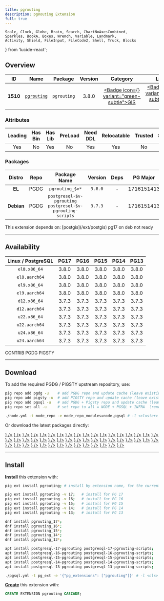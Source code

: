 ```yaml
---
title: pgrouting
description: pgRouting Extension
full: true
---
```


    Scale, Clock, Globe, Brain, Search, ChartNoAxesCombined,
    Sparkles, BookA, Boxes, Wrench, Variable, Landmark,
    Activity, Shield, FileInput, FileCode2, Shell, Truck, Blocks
} from 'lucide-react';

## Overview

| <TooltipIconButton tooltip="Extension unique identifier" side="top">ID</TooltipIconButton> | <TooltipIconButton tooltip="Extension name" side="top">Name</TooltipIconButton> | <TooltipIconButton tooltip="Package name for installation" side="top">Package</TooltipIconButton> | <TooltipIconButton tooltip="Latest available extension version" side="top">Version</TooltipIconButton> | <TooltipIconButton tooltip="Extension category" side="top">Category</TooltipIconButton> | <TooltipIconButton tooltip="Open source license" side="top">License</TooltipIconButton> | <TooltipIconButton tooltip="Programming language" side="top">Lang</TooltipIconButton> |
|:--------:|:--------:|:----------:|:--------------:|:---------------------------------------:|:------------------------------------------------------:|:----:|
| **1510** | [`pgrouting`](https://github.com/pgRouting/pgrouting) | `pgrouting` | 3.8.0 | <a href="/ext/gis" className="no-underline"><Badge icon={<Globe />} variant="green-subtle">GIS</Badge></a> | <a href="/ext/list/license#gpl-20" className="no-underline"><Badge icon={<Scale />} variant="amber-subtle">GPL-2.0</Badge></a> | <a href="/ext/list/lang#c-1"><Badge icon={<FileCode2 />} variant="purple-subtle">C++</Badge></a> |

### Attributes

| <TooltipIconButton tooltip="The Primary Leading extension in the Package" side="top">Leading</TooltipIconButton> | <TooltipIconButton tooltip="Contains binary utils" side="top">Has Bin</TooltipIconButton> | <TooltipIconButton tooltip="Contains .so shared library files" side="top">Has Lib</TooltipIconButton> | <TooltipIconButton tooltip="Requires preloading via shared_preload_libraries" side="top">PreLoad</TooltipIconButton> | <TooltipIconButton tooltip="Requires CREATE EXTENSION DDL command" side="top">Need DDL</TooltipIconButton> | <TooltipIconButton tooltip="Can be installed in any schema" side="top">Relocatable</TooltipIconButton> | <TooltipIconButton tooltip="Can be created by non-superuser" side="top">Trusted</TooltipIconButton> | <TooltipIconButton tooltip="Schemas used by this extension" side="top">Schemas</TooltipIconButton> |
|:-------:|:-------:|:-------:|:-------:|:--------:|:-----------:|:-------:|:-------:|
| Yes | No | Yes | No | Yes | Yes | No | - |

### Packages

| <TooltipIconButton tooltip="Linux distribution family, EL or Debian" side="top">Distro</TooltipIconButton> | <TooltipIconButton tooltip="Package repository" side="top">Repo</TooltipIconButton> | <TooltipIconButton tooltip="The RPM/DEB Package Name Pattern (replace $v with real pg major)" side="top">Package Name</TooltipIconButton> | <TooltipIconButton tooltip="Latest package version" side="top">Version</TooltipIconButton> | <TooltipIconButton tooltip="RPM/DEB Package dependencies" side="top">Deps</TooltipIconButton> | <TooltipIconButton tooltip="Available in these PostgreSQL Major Versions" side="top">PG Major</TooltipIconButton> |
|:----------:|:--------:|:------------------------:|:-----------:|:------------:|:------------------:|
|   **EL**   | <Badge variant="blue-subtle"><span className="font-bold">PGDG</span></Badge> | `pgrouting_$v*` | `3.8.0` | - | <Badge variant="green-subtle">17</Badge><Badge variant="green-subtle">16</Badge><Badge variant="green-subtle">15</Badge><Badge variant="green-subtle">14</Badge><Badge variant="green-subtle">13</Badge> |
| **Debian** | <Badge variant="blue-subtle"><span className="font-bold">PGDG</span></Badge> | `postgresql-$v-pgrouting postgresql-$v-pgrouting-scripts` | `3.7.3` | - | <Badge variant="green-subtle">17</Badge><Badge variant="green-subtle">16</Badge><Badge variant="green-subtle">15</Badge><Badge variant="green-subtle">14</Badge><Badge variant="green-subtle">13</Badge> |


<Callout title="Dependencies" type="warn">
    This extension depends on: [postgis](/ext/postgis)
</Callout>

<Callout title="Comments" type="info">
    pg17 on deb not ready
</Callout>


------

## Availability

| <TooltipIconButton tooltip="Linux Distro Arch / PostgreSQL Major Version" side="top">Linux / PostgreSQL </TooltipIconButton> | **PG17** | **PG16** | **PG15** | **PG14** | **PG13** |
|:-----:|:-----:|:-----:|:-----:|:-----:|:-----:|
| `el8.x86_64` | <Badge variant="blue-subtle">3.8.0</Badge> | <Badge variant="blue-subtle">3.8.0</Badge> | <Badge variant="blue-subtle">3.8.0</Badge> | <Badge variant="blue-subtle">3.8.0</Badge> | <Badge variant="blue-subtle">3.8.0</Badge> |
| `el8.aarch64` | <Badge variant="blue-subtle">3.8.0</Badge> | <Badge variant="blue-subtle">3.8.0</Badge> | <Badge variant="blue-subtle">3.8.0</Badge> | <Badge variant="blue-subtle">3.8.0</Badge> | <Badge variant="blue-subtle">3.8.0</Badge> |
| `el9.x86_64` | <Badge variant="blue-subtle">3.8.0</Badge> | <Badge variant="blue-subtle">3.8.0</Badge> | <Badge variant="blue-subtle">3.8.0</Badge> | <Badge variant="blue-subtle">3.8.0</Badge> | <Badge variant="blue-subtle">3.8.0</Badge> |
| `el9.aarch64` | <Badge variant="blue-subtle">3.8.0</Badge> | <Badge variant="blue-subtle">3.8.0</Badge> | <Badge variant="blue-subtle">3.8.0</Badge> | <Badge variant="blue-subtle">3.8.0</Badge> | <Badge variant="blue-subtle">3.8.0</Badge> |
| `d12.x86_64` | <Badge variant="blue-subtle">3.7.3</Badge> | <Badge variant="blue-subtle">3.7.3</Badge> | <Badge variant="blue-subtle">3.7.3</Badge> | <Badge variant="blue-subtle">3.7.3</Badge> | <Badge variant="blue-subtle">3.7.3</Badge> |
| `d12.aarch64` | <Badge variant="blue-subtle">3.7.3</Badge> | <Badge variant="blue-subtle">3.7.3</Badge> | <Badge variant="blue-subtle">3.7.3</Badge> | <Badge variant="blue-subtle">3.7.3</Badge> | <Badge variant="blue-subtle">3.7.3</Badge> |
| `u22.x86_64` | <Badge variant="blue-subtle">3.7.3</Badge> | <Badge variant="blue-subtle">3.7.3</Badge> | <Badge variant="blue-subtle">3.7.3</Badge> | <Badge variant="blue-subtle">3.7.3</Badge> | <Badge variant="blue-subtle">3.7.3</Badge> |
| `u22.aarch64` | <Badge variant="blue-subtle">3.7.3</Badge> | <Badge variant="blue-subtle">3.7.3</Badge> | <Badge variant="blue-subtle">3.7.3</Badge> | <Badge variant="blue-subtle">3.7.3</Badge> | <Badge variant="blue-subtle">3.7.3</Badge> |
| `u24.x86_64` | <Badge variant="blue-subtle">3.7.3</Badge> | <Badge variant="blue-subtle">3.7.3</Badge> | <Badge variant="blue-subtle">3.7.3</Badge> | <Badge variant="blue-subtle">3.7.3</Badge> | <Badge variant="blue-subtle">3.7.3</Badge> |
| `u24.aarch64` | <Badge variant="blue-subtle">3.7.3</Badge> | <Badge variant="blue-subtle">3.7.3</Badge> | <Badge variant="blue-subtle">3.7.3</Badge> | <Badge variant="blue-subtle">3.7.3</Badge> | <Badge variant="blue-subtle">3.7.3</Badge> |

<Badge variant="green-subtle"><span className="font-black">CONTRIB</span></Badge> <Badge variant="blue-subtle"><span className="font-black">PGDG</span></Badge> <Badge variant="amber-subtle"><span className="font-black">PIGSTY</span></Badge>

------

## Download

To add the required PGDG / PIGSTY upstream repository, use:

```bash tab="pig"
pig repo add pgdg -u    # add PGDG repo and update cache (leave existing repos)
pig repo add pigsty -u  # add PIGSTY repo and update cache (leave existing repos)
pig repo add pgsql -u   # add PGDG + Pigsty repo and update cache (leave existing repos)
pig repo set all -u     # set repo to all = NODE + PGSQL + INFRA  (remove existing repos)
```
```bash tab="pigsty"
./node.yml -t node_repo -e node_repo_modules=node,pgsql # -l <cluster>
```

Or download the latest packages directly:

<Files>
    <Folder name="el8.x86_64">
        <a href="https://download.postgresql.org/pub/repos/yum/17/redhat/rhel-8-x86_64/pgrouting_17-3.8.0-1PGDG.rhel8.x86_64.rpm"><File name="pgrouting_17-3.8.0-1PGDG.rhel8.x86_64.rpm" icon={<Package className="text-emerald-500" />} /></a>
        <a href="https://download.postgresql.org/pub/repos/yum/16/redhat/rhel-8-x86_64/pgrouting_16-3.8.0-1PGDG.rhel8.x86_64.rpm"><File name="pgrouting_16-3.8.0-1PGDG.rhel8.x86_64.rpm" icon={<Package className="text-emerald-500" />} /></a>
        <a href="https://download.postgresql.org/pub/repos/yum/15/redhat/rhel-8-x86_64/pgrouting_15-3.8.0-1PGDG.rhel8.x86_64.rpm"><File name="pgrouting_15-3.8.0-1PGDG.rhel8.x86_64.rpm" icon={<Package className="text-emerald-500" />} /></a>
        <a href="https://download.postgresql.org/pub/repos/yum/14/redhat/rhel-8-x86_64/pgrouting_14-3.8.0-1PGDG.rhel8.x86_64.rpm"><File name="pgrouting_14-3.8.0-1PGDG.rhel8.x86_64.rpm" icon={<Package className="text-emerald-500" />} /></a>
        <a href="https://download.postgresql.org/pub/repos/yum/13/redhat/rhel-8-x86_64/pgrouting_13-3.8.0-1PGDG.rhel8.x86_64.rpm"><File name="pgrouting_13-3.8.0-1PGDG.rhel8.x86_64.rpm" icon={<Package className="text-emerald-500" />} /></a>
    </Folder>
    <Folder name="el8.aarch64">
        <a href="https://download.postgresql.org/pub/repos/yum/17/redhat/rhel-8-aarch64/pgrouting_17-3.8.0-1PGDG.rhel8.aarch64.rpm"><File name="pgrouting_17-3.8.0-1PGDG.rhel8.aarch64.rpm" icon={<Package className="text-orange-500" />} /></a>
        <a href="https://download.postgresql.org/pub/repos/yum/16/redhat/rhel-8-aarch64/pgrouting_16-3.8.0-1PGDG.rhel8.aarch64.rpm"><File name="pgrouting_16-3.8.0-1PGDG.rhel8.aarch64.rpm" icon={<Package className="text-orange-500" />} /></a>
        <a href="https://download.postgresql.org/pub/repos/yum/15/redhat/rhel-8-aarch64/pgrouting_15-3.8.0-1PGDG.rhel8.aarch64.rpm"><File name="pgrouting_15-3.8.0-1PGDG.rhel8.aarch64.rpm" icon={<Package className="text-orange-500" />} /></a>
        <a href="https://download.postgresql.org/pub/repos/yum/14/redhat/rhel-8-aarch64/pgrouting_14-3.8.0-1PGDG.rhel8.aarch64.rpm"><File name="pgrouting_14-3.8.0-1PGDG.rhel8.aarch64.rpm" icon={<Package className="text-orange-500" />} /></a>
        <a href="https://download.postgresql.org/pub/repos/yum/13/redhat/rhel-8-aarch64/pgrouting_13-3.8.0-1PGDG.rhel8.aarch64.rpm"><File name="pgrouting_13-3.8.0-1PGDG.rhel8.aarch64.rpm" icon={<Package className="text-orange-500" />} /></a>
    </Folder>
    <Folder name="el9.x86_64">
        <a href="https://download.postgresql.org/pub/repos/yum/17/redhat/rhel-9-x86_64/pgrouting_17-3.8.0-1PGDG.rhel9.x86_64.rpm"><File name="pgrouting_17-3.8.0-1PGDG.rhel9.x86_64.rpm" icon={<Package className="text-emerald-500" />} /></a>
        <a href="https://download.postgresql.org/pub/repos/yum/16/redhat/rhel-9-x86_64/pgrouting_16-3.8.0-1PGDG.rhel9.x86_64.rpm"><File name="pgrouting_16-3.8.0-1PGDG.rhel9.x86_64.rpm" icon={<Package className="text-emerald-500" />} /></a>
        <a href="https://download.postgresql.org/pub/repos/yum/15/redhat/rhel-9-x86_64/pgrouting_15-3.8.0-1PGDG.rhel9.x86_64.rpm"><File name="pgrouting_15-3.8.0-1PGDG.rhel9.x86_64.rpm" icon={<Package className="text-emerald-500" />} /></a>
        <a href="https://download.postgresql.org/pub/repos/yum/14/redhat/rhel-9-x86_64/pgrouting_14-3.8.0-1PGDG.rhel9.x86_64.rpm"><File name="pgrouting_14-3.8.0-1PGDG.rhel9.x86_64.rpm" icon={<Package className="text-emerald-500" />} /></a>
        <a href="https://download.postgresql.org/pub/repos/yum/13/redhat/rhel-9-x86_64/pgrouting_13-3.8.0-1PGDG.rhel9.x86_64.rpm"><File name="pgrouting_13-3.8.0-1PGDG.rhel9.x86_64.rpm" icon={<Package className="text-emerald-500" />} /></a>
    </Folder>
    <Folder name="el9.aarch64">
        <a href="https://download.postgresql.org/pub/repos/yum/17/redhat/rhel-9-aarch64/pgrouting_17-3.8.0-1PGDG.rhel9.aarch64.rpm"><File name="pgrouting_17-3.8.0-1PGDG.rhel9.aarch64.rpm" icon={<Package className="text-orange-500" />} /></a>
        <a href="https://download.postgresql.org/pub/repos/yum/16/redhat/rhel-9-aarch64/pgrouting_16-3.8.0-1PGDG.rhel9.aarch64.rpm"><File name="pgrouting_16-3.8.0-1PGDG.rhel9.aarch64.rpm" icon={<Package className="text-orange-500" />} /></a>
        <a href="https://download.postgresql.org/pub/repos/yum/15/redhat/rhel-9-aarch64/pgrouting_15-3.8.0-1PGDG.rhel9.aarch64.rpm"><File name="pgrouting_15-3.8.0-1PGDG.rhel9.aarch64.rpm" icon={<Package className="text-orange-500" />} /></a>
        <a href="https://download.postgresql.org/pub/repos/yum/14/redhat/rhel-9-aarch64/pgrouting_14-3.8.0-1PGDG.rhel9.aarch64.rpm"><File name="pgrouting_14-3.8.0-1PGDG.rhel9.aarch64.rpm" icon={<Package className="text-orange-500" />} /></a>
        <a href="https://download.postgresql.org/pub/repos/yum/13/redhat/rhel-9-aarch64/pgrouting_13-3.8.0-1PGDG.rhel9.aarch64.rpm"><File name="pgrouting_13-3.8.0-1PGDG.rhel9.aarch64.rpm" icon={<Package className="text-orange-500" />} /></a>
    </Folder>
    <Folder name="d12.x86_64">
        <a href="https://apt.postgresql.org/pub/repos/apt/pool/main/p/pgrouting/postgresql-17-pgrouting_3.7.3-1.pgdg120+1_arm64.deb"><File name="postgresql-17-pgrouting_3.7.3-1.pgdg120+1_arm64.deb" icon={<Box className="text-emerald-500" />} /></a>
        <a href="https://apt.postgresql.org/pub/repos/apt/pool/main/p/pgrouting/postgresql-16-pgrouting_3.7.3-1.pgdg120+1_arm64.deb"><File name="postgresql-16-pgrouting_3.7.3-1.pgdg120+1_arm64.deb" icon={<Box className="text-emerald-500" />} /></a>
        <a href="https://apt.postgresql.org/pub/repos/apt/pool/main/p/pgrouting/postgresql-15-pgrouting_3.7.3-1.pgdg120+1_arm64.deb"><File name="postgresql-15-pgrouting_3.7.3-1.pgdg120+1_arm64.deb" icon={<Box className="text-emerald-500" />} /></a>
        <a href="https://apt.postgresql.org/pub/repos/apt/pool/main/p/pgrouting/postgresql-14-pgrouting_3.7.3-1.pgdg120+1_arm64.deb"><File name="postgresql-14-pgrouting_3.7.3-1.pgdg120+1_arm64.deb" icon={<Box className="text-emerald-500" />} /></a>
        <a href="https://apt.postgresql.org/pub/repos/apt/pool/main/p/pgrouting/postgresql-13-pgrouting_3.7.3-1.pgdg120+1_arm64.deb"><File name="postgresql-13-pgrouting_3.7.3-1.pgdg120+1_arm64.deb" icon={<Box className="text-emerald-500" />} /></a>
    </Folder>
    <Folder name="d12.aarch64">
        <a href="https://apt.postgresql.org/pub/repos/apt/pool/main/p/pgrouting/postgresql-17-pgrouting_3.7.3-1.pgdg120+1_amd64.deb"><File name="postgresql-17-pgrouting_3.7.3-1.pgdg120+1_amd64.deb" icon={<Box className="text-orange-500" />} /></a>
        <a href="https://apt.postgresql.org/pub/repos/apt/pool/main/p/pgrouting/postgresql-16-pgrouting_3.7.3-1.pgdg120+1_amd64.deb"><File name="postgresql-16-pgrouting_3.7.3-1.pgdg120+1_amd64.deb" icon={<Box className="text-orange-500" />} /></a>
        <a href="https://apt.postgresql.org/pub/repos/apt/pool/main/p/pgrouting/postgresql-15-pgrouting_3.7.3-1.pgdg120+1_amd64.deb"><File name="postgresql-15-pgrouting_3.7.3-1.pgdg120+1_amd64.deb" icon={<Box className="text-orange-500" />} /></a>
        <a href="https://apt.postgresql.org/pub/repos/apt/pool/main/p/pgrouting/postgresql-14-pgrouting_3.7.3-1.pgdg120+1_amd64.deb"><File name="postgresql-14-pgrouting_3.7.3-1.pgdg120+1_amd64.deb" icon={<Box className="text-orange-500" />} /></a>
        <a href="https://apt.postgresql.org/pub/repos/apt/pool/main/p/pgrouting/postgresql-13-pgrouting_3.7.3-1.pgdg120+1_amd64.deb"><File name="postgresql-13-pgrouting_3.7.3-1.pgdg120+1_amd64.deb" icon={<Box className="text-orange-500" />} /></a>
    </Folder>
    <Folder name="u22.x86_64">
        <a href="https://apt.postgresql.org/pub/repos/apt/pool/main/p/pgrouting/postgresql-17-pgrouting_3.7.3-1.pgdg22.04+1_amd64.deb"><File name="postgresql-17-pgrouting_3.7.3-1.pgdg22.04+1_amd64.deb" icon={<Box className="text-emerald-500" />} /></a>
        <a href="https://apt.postgresql.org/pub/repos/apt/pool/main/p/pgrouting/postgresql-16-pgrouting_3.7.3-1.pgdg22.04+1_amd64.deb"><File name="postgresql-16-pgrouting_3.7.3-1.pgdg22.04+1_amd64.deb" icon={<Box className="text-emerald-500" />} /></a>
        <a href="https://apt.postgresql.org/pub/repos/apt/pool/main/p/pgrouting/postgresql-15-pgrouting_3.7.3-1.pgdg22.04+1_amd64.deb"><File name="postgresql-15-pgrouting_3.7.3-1.pgdg22.04+1_amd64.deb" icon={<Box className="text-emerald-500" />} /></a>
        <a href="https://apt.postgresql.org/pub/repos/apt/pool/main/p/pgrouting/postgresql-14-pgrouting_3.7.3-1.pgdg22.04+1_amd64.deb"><File name="postgresql-14-pgrouting_3.7.3-1.pgdg22.04+1_amd64.deb" icon={<Box className="text-emerald-500" />} /></a>
        <a href="https://apt.postgresql.org/pub/repos/apt/pool/main/p/pgrouting/postgresql-13-pgrouting_3.7.3-1.pgdg22.04+1_amd64.deb"><File name="postgresql-13-pgrouting_3.7.3-1.pgdg22.04+1_amd64.deb" icon={<Box className="text-emerald-500" />} /></a>
    </Folder>
    <Folder name="u22.aarch64">
        <a href="https://apt.postgresql.org/pub/repos/apt/pool/main/p/pgrouting/postgresql-17-pgrouting_3.7.3-1.pgdg22.04+1_arm64.deb"><File name="postgresql-17-pgrouting_3.7.3-1.pgdg22.04+1_arm64.deb" icon={<Box className="text-orange-500" />} /></a>
        <a href="https://apt.postgresql.org/pub/repos/apt/pool/main/p/pgrouting/postgresql-16-pgrouting_3.7.3-1.pgdg22.04+1_arm64.deb"><File name="postgresql-16-pgrouting_3.7.3-1.pgdg22.04+1_arm64.deb" icon={<Box className="text-orange-500" />} /></a>
        <a href="https://apt.postgresql.org/pub/repos/apt/pool/main/p/pgrouting/postgresql-15-pgrouting_3.7.3-1.pgdg22.04+1_arm64.deb"><File name="postgresql-15-pgrouting_3.7.3-1.pgdg22.04+1_arm64.deb" icon={<Box className="text-orange-500" />} /></a>
        <a href="https://apt.postgresql.org/pub/repos/apt/pool/main/p/pgrouting/postgresql-14-pgrouting_3.7.3-1.pgdg22.04+1_arm64.deb"><File name="postgresql-14-pgrouting_3.7.3-1.pgdg22.04+1_arm64.deb" icon={<Box className="text-orange-500" />} /></a>
        <a href="https://apt.postgresql.org/pub/repos/apt/pool/main/p/pgrouting/postgresql-13-pgrouting_3.7.3-1.pgdg22.04+1_arm64.deb"><File name="postgresql-13-pgrouting_3.7.3-1.pgdg22.04+1_arm64.deb" icon={<Box className="text-orange-500" />} /></a>
    </Folder>
    <Folder name="u24.x86_64">
        <a href="https://apt.postgresql.org/pub/repos/apt/pool/main/p/pgrouting/postgresql-17-pgrouting_3.7.3-1.pgdg24.04+1_amd64.deb"><File name="postgresql-17-pgrouting_3.7.3-1.pgdg24.04+1_amd64.deb" icon={<Box className="text-emerald-500" />} /></a>
        <a href="https://apt.postgresql.org/pub/repos/apt/pool/main/p/pgrouting/postgresql-16-pgrouting_3.7.3-1.pgdg24.04+1_amd64.deb"><File name="postgresql-16-pgrouting_3.7.3-1.pgdg24.04+1_amd64.deb" icon={<Box className="text-emerald-500" />} /></a>
        <a href="https://apt.postgresql.org/pub/repos/apt/pool/main/p/pgrouting/postgresql-15-pgrouting_3.7.3-1.pgdg24.04+1_amd64.deb"><File name="postgresql-15-pgrouting_3.7.3-1.pgdg24.04+1_amd64.deb" icon={<Box className="text-emerald-500" />} /></a>
        <a href="https://apt.postgresql.org/pub/repos/apt/pool/main/p/pgrouting/postgresql-14-pgrouting_3.7.3-1.pgdg24.04+1_amd64.deb"><File name="postgresql-14-pgrouting_3.7.3-1.pgdg24.04+1_amd64.deb" icon={<Box className="text-emerald-500" />} /></a>
        <a href="https://apt.postgresql.org/pub/repos/apt/pool/main/p/pgrouting/postgresql-13-pgrouting_3.7.3-1.pgdg24.04+1_amd64.deb"><File name="postgresql-13-pgrouting_3.7.3-1.pgdg24.04+1_amd64.deb" icon={<Box className="text-emerald-500" />} /></a>
    </Folder>
    <Folder name="u24.aarch64">
        <a href="https://apt.postgresql.org/pub/repos/apt/pool/main/p/pgrouting/postgresql-17-pgrouting_3.7.3-1.pgdg24.04+1_arm64.deb"><File name="postgresql-17-pgrouting_3.7.3-1.pgdg24.04+1_arm64.deb" icon={<Box className="text-orange-500" />} /></a>
        <a href="https://apt.postgresql.org/pub/repos/apt/pool/main/p/pgrouting/postgresql-16-pgrouting_3.7.3-1.pgdg24.04+1_arm64.deb"><File name="postgresql-16-pgrouting_3.7.3-1.pgdg24.04+1_arm64.deb" icon={<Box className="text-orange-500" />} /></a>
        <a href="https://apt.postgresql.org/pub/repos/apt/pool/main/p/pgrouting/postgresql-15-pgrouting_3.7.3-1.pgdg24.04+1_arm64.deb"><File name="postgresql-15-pgrouting_3.7.3-1.pgdg24.04+1_arm64.deb" icon={<Box className="text-orange-500" />} /></a>
        <a href="https://apt.postgresql.org/pub/repos/apt/pool/main/p/pgrouting/postgresql-14-pgrouting_3.7.3-1.pgdg24.04+1_arm64.deb"><File name="postgresql-14-pgrouting_3.7.3-1.pgdg24.04+1_arm64.deb" icon={<Box className="text-orange-500" />} /></a>
        <a href="https://apt.postgresql.org/pub/repos/apt/pool/main/p/pgrouting/postgresql-13-pgrouting_3.7.3-1.pgdg24.04+1_arm64.deb"><File name="postgresql-13-pgrouting_3.7.3-1.pgdg24.04+1_arm64.deb" icon={<Box className="text-orange-500" />} /></a>
    </Folder>
</Files>

------

## Install

[**Install**](/docs/pgsql/extension/install) this extension with:

```bash tab="pig"
pig ext install pgrouting; # install by extension name, for the current active PG version

pig ext install pgrouting -v 17;   # install for PG 17
pig ext install pgrouting -v 16;   # install for PG 16
pig ext install pgrouting -v 15;   # install for PG 15
pig ext install pgrouting -v 14;   # install for PG 14
pig ext install pgrouting -v 13;   # install for PG 13
```
```bash tab="yum" 
dnf install pgrouting_17*;
dnf install pgrouting_16*;
dnf install pgrouting_15*;
dnf install pgrouting_14*;
dnf install pgrouting_13*;
```
```bash tab="apt" 
apt install postgresql-17-pgrouting postgresql-17-pgrouting-scripts;
apt install postgresql-16-pgrouting postgresql-16-pgrouting-scripts;
apt install postgresql-15-pgrouting postgresql-15-pgrouting-scripts;
apt install postgresql-14-pgrouting postgresql-14-pgrouting-scripts;
apt install postgresql-13-pgrouting postgresql-13-pgrouting-scripts;
```
```bash tab="ansible"
./pgsql.yml -t pg_ext -e '{"pg_extensions": ["pgrouting"]}' # -l <cls>
```

[**Create**](/docs/pgsql/extension/create) this extension with:

```sql
CREATE EXTENSION pgrouting CASCADE;
```


